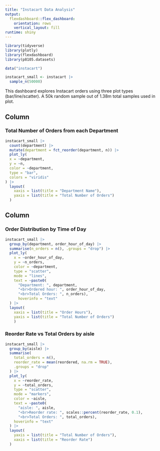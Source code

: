 ```yaml
---
title: "Instacart Data Analysis"
output: 
  flexdashboard::flex_dashboard:
    orientation: rows
    vertical_layout: fill
runtime: shiny
---
```


```r
library(tidyverse)
library(plotly)
library(flexdashboard)
library(p8105.datasets)

data("instacart")

instacart_small <- instacart |> 
  sample_n(50000)
```

This dashboard explores Instacart orders using three plot types (bar/line/scatter). A 50k random sample out of 1.38m total samples used in plot.

Column {data-width=650}
-----------------------------------------------------------------------

### Total Number of Orders from each Department

```r
instacart_small |> 
  count(department) |> 
  mutate(department = fct_reorder(department, n)) |> 
  plot_ly(
  x = ~department, 
  y = ~n,
  color = ~department,
  type = "bar", 
  colors = "viridis"
) |> 
  layout(
    xaxis = list(title = "Department Name"),
    yaxis = list(title = "Total Number of Orders")
  )

```


Column {data-width=350}
-----------------------------------------------------------------------
### Order Distribution by Time of Day 

```r
instacart_small |>
  group_by(department, order_hour_of_day) |>
  summarise(n_orders = n(), .groups = "drop") |>
  plot_ly(
    x = ~order_hour_of_day,
    y = ~n_orders,
    color = ~department,
    type = "scatter",
    mode = "lines",
    text = ~paste0(
      "Department: ", department,
      "<br>Ordered hour: ", order_hour_of_day,
      "<br>Total Orders: ", n_orders),
      hoverinfo = "text"
  ) |> 
  layout(
    xaxis = list(title = "Order Hours"),
    yaxis = list(title = "Total Number of Orders")
    )
```


### Reorder Rate vs Total Orders by aisle

```r
instacart_small |>
  group_by(aisle) |>
  summarise(
    total_orders = n(),
    reorder_rate = mean(reordered, na.rm = TRUE),
    .groups = "drop"
  ) |> 
  plot_ly(
    x = ~reorder_rate,
    y = ~total_orders,
    type = "scatter",
    mode = "markers",
    color = ~aisle,
    text = ~paste0(
      "aisle: ", aisle,
      "<br>Reorder rate: ", scales::percent(reorder_rate, 0.1),
      "<br>Total Orders: ", total_orders),
    hoverinfo = "text"
  ) |>
  layout(
    yaxis = list(title = "Total Number of Orders"),
    xaxis = list(title = "Reorder Rate")
  )

```

